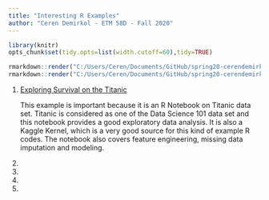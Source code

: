 ---
title: "Interesting R Examples"
author: "Ceren Demirkol - ETM 58D - Fall 2020"
---
```{r,echo=FALSE,results="hide"}
library(knitr)
opts_chunk$set(tidy.opts=list(width.cutoff=60),tidy=TRUE)
```

```{r,echo=FALSE,eval=FALSE}
rmarkdown::render("C:/Users/Ceren/Documents/GitHub/spring20-cerendemirkol/files/example_homework_0.Rmd",output_format="pdf_document")
rmarkdown::render("C:/Users/Ceren/Documents/GitHub/spring20-cerendemirkol/files/example_homework_0.Rmd",output_format="html_document")
```

1. [Exploring Survival on the Titanic](https://www.kaggle.com/mrisdal/exploring-survival-on-the-titanic)

    This example is important because it is an R Notebook on Titanic data set. Titanic is considered as one of the Data Science 101 data set and this notebook provides a good exploratory data analysis. It is also a Kaggle Kernel, which is a very good source for this kind of example R codes. The notebook also covers feature engineering, missing data imputation and modeling.

2.

3.

4.

5.